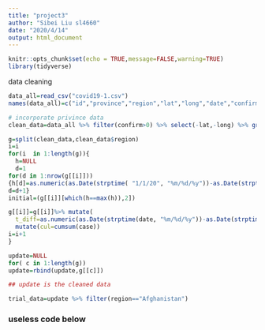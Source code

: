 ```yaml
---
title: "project3"
author: "Sibei Liu sl4660"
date: "2020/4/14"
output: html_document
---
```


```r
knitr::opts_chunk$set(echo = TRUE,message=FALSE,warning=TRUE)
library(tidyverse)
```

data cleaning
```r
data_all=read_csv("covid19-1.csv") 
names(data_all)=c("id","province","region","lat","long","date","confirm","fatality") 

# incorporate privince data
clean_data=data_all %>% filter(confirm>0) %>% select(-lat,-long) %>% group_by(region,date) %>%summarise(case=sum(confirm)) 

g=split(clean_data,clean_data$region)
i=i
for(i  in 1:length(g)){
  h=NULL
  d=1
for(d in 1:nrow(g[[i]]))
{h[d]=as.numeric(as.Date(strptime( "1/1/20", "%m/%d/%y"))-as.Date(strptime(g[[i]][d,2], "%m/%d/%y")))
d=d+1}
initial=(g[[i]][which(h==max(h)),2])

g[[i]]=g[[i]]%>% mutate(
  t_diff=as.numeric(as.Date(strptime(date, "%m/%d/%y"))-as.Date(strptime(initial, "%m/%d/%y")))) %>% 
  mutate(cul=cumsum(case))
i=i+1
}

update=NULL
for( c in 1:length(g))
update=rbind(update,g[[c]])

## update is the cleaned data

trial_data=update %>% filter(region=="Afghanistan")
```

### useless code below
```r



```

